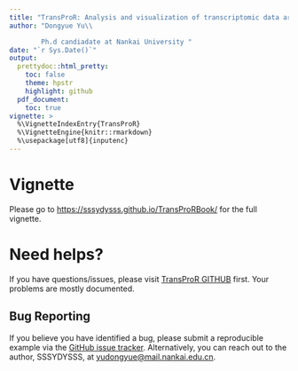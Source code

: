 ```yaml
---
title: "TransProR: Analysis and visualization of transcriptomic data are currently in progress. Future directions include multi-modal fusion, sparse learning, and the investigation of spatio-temporal effects."
author: "Dongyue Yu\\

        Ph.d candiadate at Nankai University "
date: "`r Sys.Date()`"
output:
  prettydoc::html_pretty:
    toc: false
    theme: hpstr
    highlight: github
  pdf_document:
    toc: true
vignette: >
  %\VignetteIndexEntry{TransProR}
  %\VignetteEngine{knitr::rmarkdown}
  %\usepackage[utf8]{inputenc}
---
```


# Vignette

Please go to <https://sssydysss.github.io/TransProRBook/> for the full vignette.

# Need helps?

If you have questions/issues, please visit [TransProR GITHUB](https://sssydysss.github.io/TransProRBook/) first. Your problems are mostly documented.

## Bug Reporting

If you believe you have identified a bug, please submit a reproducible example via the [GitHub issue tracker](https://github.com/SSSYDYSSS/TransProR/issues). Alternatively, you can reach out to the author, SSSYDYSSS, at [yudongyue\@mail.nankai.edu.cn](mailto:yudongyue@mail.nankai.edu.cn).


